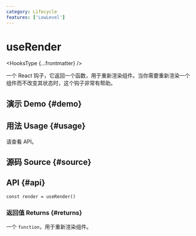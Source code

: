 ```yaml
---
category: Lifecycle
features: ['LowLevel']
---
```


# useRender


<HooksType {...frontmatter} />

一个 React 钩子，它返回一个函数，用于重新渲染组件。当你需要重新渲染一个组件而不改变其状态时，这个钩子非常有帮助。

## 演示 Demo \{#demo}


<App />

## 用法 Usage \{#usage}

请查看 API。

## 源码 Source \{#source}


<Source />

## API \{#api}

```tsx
const render = useRender()
```

### 返回值 Returns \{#returns}

一个 `function`，用于重新渲染组件。

